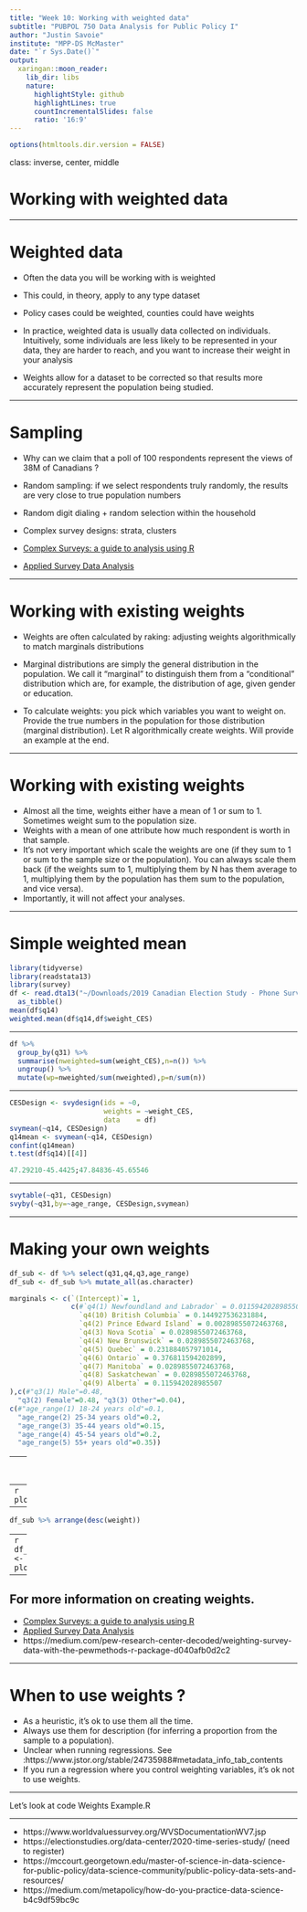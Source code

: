 ```yaml
---
title: "Week 10: Working with weighted data"
subtitle: "PUBPOL 750 Data Analysis for Public Policy I"
author: "Justin Savoie"
institute: "MPP-DS McMaster"
date: "`r Sys.Date()`"
output:
  xaringan::moon_reader:
    lib_dir: libs
    nature:
      highlightStyle: github
      highlightLines: true
      countIncrementalSlides: false
      ratio: '16:9'
---
```


```r
options(htmltools.dir.version = FALSE)
```

class: inverse, center, middle

# Working with weighted data

---

# Weighted data

- Often the data you will be working with is weighted
- This could, in theory, apply to any type dataset
- Policy cases could be weighted, counties could have weights


- In practice, weighted data is usually data collected on individuals. Intuitively, some individuals are less likely to be represented in your data, they are harder to reach, and you want to increase their weight in your analysis


- Weights allow for a dataset to be corrected so that results more accurately represent the population being studied.

---

# Sampling

- Why can we claim that a poll of 100 respondents represent the views of 38M of Canadians ?
- Random sampling: if we select respondents truly randomly, the results are very close to true population numbers
- Random digit dialing + random selection within the household


- Complex survey designs: strata, clusters
- [Complex Surveys: a guide to analysis using R](https://r-survey.r-forge.r-project.org/svybook/)
- [Applied Survey Data Analysis](https://www.isr.umich.edu/src/smp/asda/)

---

# Working with existing weights

- Weights are often calculated by raking: adjusting weights algorithmically to match marginals distributions
- Marginal distributions are simply the general distribution in the population. We call it "marginal" to distinguish them from a "conditional" distribution which are, for example, the distribution of age, given gender or education.


- To calculate weights: you pick which variables you want to weight on. Provide the true numbers in the population for those distribution (marginal distribution). Let R algorithmically create weights. Will provide an example at the end.

---

# Working with existing weights

- Almost all the time, weights either have a mean of 1 or sum to 1. Sometimes weight sum to the population size.
- Weights with a mean of one attribute how much respondent is worth in that sample.
- It's not very important which scale the weights are one (if they sum to 1 or sum to the sample size or the population). You can always scale them back (if the weights sum to 1, multiplying them by N has them average to 1, multiplying them by the population has them sum to the population, and vice versa).
- Importantly, it will not affect your analyses.

---

# Simple weighted mean

```r
library(tidyverse)
library(readstata13)
library(survey)
df <- read.dta13("~/Downloads/2019 Canadian Election Study - Phone Survey v1.0.dta") %>%
  as_tibble()
mean(df$q14)
weighted.mean(df$q14,df$weight_CES)
```

---

```r
df %>%
  group_by(q31) %>%
  summarise(nweighted=sum(weight_CES),n=n()) %>%
  ungroup() %>%
  mutate(wp=nweighted/sum(nweighted),p=n/sum(n))
```

---

```r
CESDesign <- svydesign(ids = ~0,
                       weights = ~weight_CES,
                       data    = df)
svymean(~q14, CESDesign)
q14mean <- svymean(~q14, CESDesign)
confint(q14mean)
t.test(df$q14)[[4]]

47.29210-45.4425;47.84836-45.65546

```

---

```r
svytable(~q31, CESDesign)
svyby(~q31,by=~age_range, CESDesign,svymean)
```

---

# Making your own weights

```r
df_sub <- df %>% select(q31,q4,q3,age_range) 
df_sub <- df_sub %>% mutate_all(as.character)

marginals <- c(`(Intercept)`= 1,
               c(#`q4(1) Newfoundland and Labrador` = 0.0115942028985507,
                 `q4(10) British Columbia` = 0.144927536231884,
                 `q4(2) Prince Edward Island` = 0.00289855072463768, 
                 `q4(3) Nova Scotia` = 0.0289855072463768,
                 `q4(4) New Brunswick` = 0.0289855072463768,
                 `q4(5) Quebec` = 0.231884057971014,
                 `q4(6) Ontario` = 0.376811594202899,
                 `q4(7) Manitoba` = 0.0289855072463768,
                 `q4(8) Saskatchewan` = 0.0289855072463768,
                 `q4(9) Alberta` = 0.115942028985507
),c(#"q3(1) Male"=0.48,
  "q3(2) Female"=0.48, "q3(3) Other"=0.04),
c(#"age_range(1) 18-24 years old"=0.1, 
  "age_range(2) 25-34 years old"=0.2, 
  "age_range(3) 35-44 years old"=0.15,
  "age_range(4) 45-54 years old"=0.2,
  "age_range(5) 55+ years old"=0.35))

```
---
```r
tmp_form <- paste(" ~ 1 + q4 + q3 + age_range")

surveyDesign <- svydesign(id = ~ 1, 
                          weights = ~ 1,
                          data = df_sub)
surveyDesign <- calibrate(design     = surveyDesign,
                          formula    = as.formula(tmp_form),
                          calfun     = "raking",
                          population = marginals,
                          maxit      = 2000)
df_sub$weight <- weights(surveyDesign)
```
---
```r
plot(df_sub$weight*nrow(df_sub),df$weight_CES)
```
---
```r
df_sub %>% arrange(desc(weight))
```
---
```r
df_sub$weight[df_sub$weight>quantile(df_sub$weight,0.99)] <- quantile(df_sub$weight,0.99)
plot(df_sub$weight*nrow(df_sub),df$weight_CES)
```

---

## For more information on creating weights.

- [Complex Surveys: a guide to analysis using R](https://r-survey.r-forge.r-project.org/svybook/)
- [Applied Survey Data Analysis](https://www.isr.umich.edu/src/smp/asda/)
- https://medium.com/pew-research-center-decoded/weighting-survey-data-with-the-pewmethods-r-package-d040afb0d2c2

---

# When to use weights ?

- As a heuristic, it's ok to use them all the time.
- Always use them for description (for inferring a proportion from the sample to a population).
- Unclear when running regressions. See :https://www.jstor.org/stable/24735988#metadata_info_tab_contents
- If you run a regression where you control weighting variables, it's ok not to use weights.

---

Let's look at code Weights Example.R

---

- https://www.worldvaluessurvey.org/WVSDocumentationWV7.jsp
- https://electionstudies.org/data-center/2020-time-series-study/ (need to register)
- https://mccourt.georgetown.edu/master-of-science-in-data-science-for-public-policy/data-science-community/public-policy-data-sets-and-resources/
- https://medium.com/metapolicy/how-do-you-practice-data-science-b4c9df59bc9c